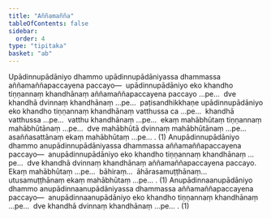 ```yaml
---
title: "Aññamañña"
tableOfContents: false
sidebar:
  order: 4
type: "tipitaka"
basket: "ab"
---
```



<DynamicBreadcrumb />

<Division number="59">

<Paragraph number="2641">
Upādinnupādāniyo dhammo upādinnupādāniyassa dhammassa aññamaññapaccayena paccayo—  upādinnupādāniyo eko khandho tiṇṇannaṃ khandhānaṃ aññamaññapaccayena paccayo …pe…  dve khandhā dvinnaṃ khandhānaṃ …pe…  paṭisandhikkhaṇe upādinnupādāniyo eko khandho tiṇṇannaṃ khandhānaṃ vatthussa ca …pe…  khandhā vatthussa …pe…  vatthu khandhānaṃ …pe…  ekaṃ mahābhūtaṃ tiṇṇannaṃ mahābhūtānaṃ …pe…  dve mahābhūtā dvinnaṃ mahābhūtānaṃ …pe…  asaññasattānaṃ ekaṃ mahābhūtaṃ …pe… . (1)
</Paragraph>

<Paragraph number="2642">
Anupādinnupādāniyo dhammo anupādinnupādāniyassa dhammassa aññamaññapaccayena paccayo—  anupādinnupādāniyo eko khandho tiṇṇannaṃ khandhānaṃ …pe…  dve khandhā dvinnaṃ khandhānaṃ aññamaññapaccayena paccayo. Ekaṃ mahābhūtaṃ …pe…  bāhiraṃ…  āhārasamuṭṭhānaṃ…  utusamuṭṭhānaṃ ekaṃ mahābhūtaṃ …pe… . (1)
</Paragraph>

<Paragraph number="2643">
Anupādinnaanupādāniyo dhammo anupādinnaanupādāniyassa dhammassa aññamaññapaccayena paccayo—  anupādinnaanupādāniyo eko khandho tiṇṇannaṃ khandhānaṃ …pe…  dve khandhā dvinnaṃ khandhānaṃ …pe… . (1)
</Paragraph>
</Division>